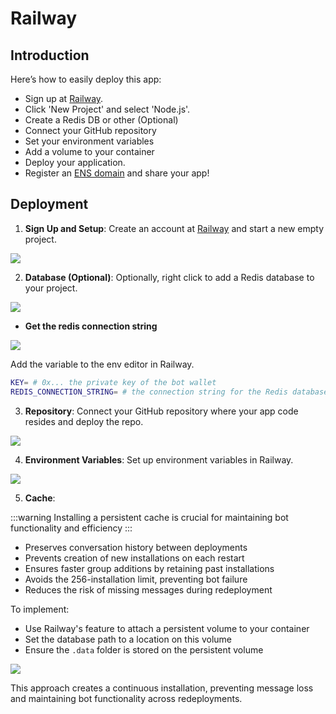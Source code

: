 # Railway

## Introduction

Here’s how to easily deploy this app:

- Sign up at [Railway](https://railway.app/).
- Click 'New Project' and select 'Node.js'.
- Create a Redis DB or other (Optional)
- Connect your GitHub repository
- Set your environment variables
- Add a volume to your container
- Deploy your application.
- Register an [ENS domain](https://ens.domains/) and share your app!

## Deployment

1. **Sign Up and Setup**: Create an account at [Railway](https://railway.app/) and start a new empty project.

![](/img/railway/2.png)

2. **Database (Optional)**: Optionally, right click to add a Redis database to your project.

![](/img/railway/3.png)

- **Get the redis connection string**

![](/img/railway/6.gif)

Add the variable to the env editor in Railway.

```bash [.env]
KEY= # 0x... the private key of the bot wallet
REDIS_CONNECTION_STRING= # the connection string for the Redis database
```

3. **Repository**: Connect your GitHub repository where your app code resides and deploy the repo.

![](/img/railway/5.png)

4. **Environment Variables**: Set up environment variables in Railway.

![](/img/railway/5.gif)

5. **Cache**:

:::warning
Installing a persistent cache is crucial for maintaining bot functionality and efficiency
:::

- Preserves conversation history between deployments
- Prevents creation of new installations on each restart
- Ensures faster group additions by retaining past installations
- Avoids the 256-installation limit, preventing bot failure
- Reduces the risk of missing messages during redeployment

To implement:

- Use Railway's feature to attach a persistent volume to your container
- Set the database path to a location on this volume
- Ensure the `.data` folder is stored on the persistent volume

![](/img/railway/volume.png)

This approach creates a continuous installation, preventing message loss and maintaining bot functionality across redeployments.
